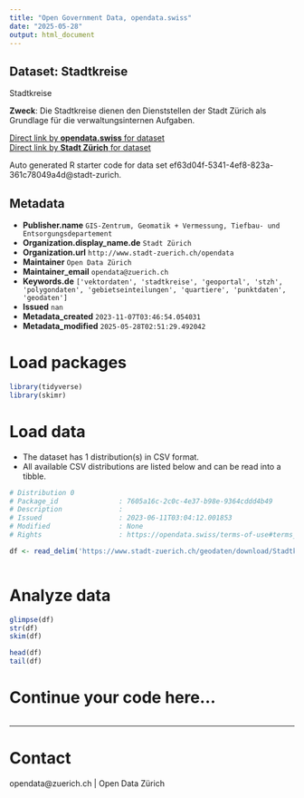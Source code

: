 ```yaml
---
title: "Open Government Data, opendata.swiss"
date: "2025-05-28"
output: html_document
---
```


## Dataset: Stadtkreise

Stadtkreise

**Zweck**: Die Stadtkreise dienen den Dienststellen der Stadt Zürich als Grundlage für die verwaltungsinternen Aufgaben.

[Direct link by **opendata.swiss** for dataset](https://opendata.swiss/de/dataset/stadtkreise1)<br>
[Direct link by **Stadt Zürich** for dataset](https://data.stadt-zuerich.ch/dataset/geo_stadtkreise)

Auto generated R starter code for data set ef63d04f-5341-4ef8-823a-361c78049a4d@stadt-zurich.

## Metadata

- **Publisher.name** `GIS-Zentrum, Geomatik + Vermessung, Tiefbau- und Entsorgungsdepartement`
- **Organization.display_name.de** `Stadt Zürich`
- **Organization.url** `http://www.stadt-zuerich.ch/opendata`
- **Maintainer** `Open Data Zürich`
- **Maintainer_email** `opendata@zuerich.ch`
- **Keywords.de** `['vektordaten', 'stadtkreise', 'geoportal', 'stzh', 'polygondaten', 'gebietseinteilungen', 'quartiere', 'punktdaten', 'geodaten']`
- **Issued** `nan`
- **Metadata_created** `2023-11-07T03:46:54.054031`
- **Metadata_modified** `2025-05-28T02:51:29.492042`


# Load packages

```r

library(tidyverse)
library(skimr)

```

# Load data

-   The dataset has 1 distribution(s) in CSV format.
-   All available CSV distributions are listed below and can be read into a tibble.

```r

# Distribution 0
# Package_id               : 7605a16c-2c0c-4e37-b98e-9364cddd4b49
# Description              : 
# Issued                   : 2023-06-11T03:04:12.001853
# Modified                 : None
# Rights                   : https://opendata.swiss/terms-of-use#terms_open

df <- read_delim('https://www.stadt-zuerich.ch/geodaten/download/Stadtkreise?format=10008')



```

# Analyze data

```r

glimpse(df)
str(df)
skim(df)

head(df)
tail(df)

```

# Continue your code here...

```r

```

------------------------------------------------------------------------

# Contact

opendata@zuerich.ch | Open Data Zürich
